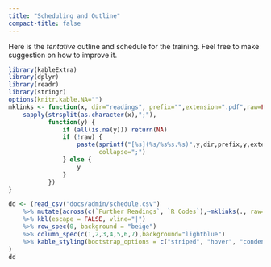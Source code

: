 ```yaml
---
title: "Scheduling and Outline"
compact-title: false
---
```


Here is the _tentative_ outline and schedule for the training. Feel free to make suggestion on how to improve it.

```r
library(kableExtra)
library(dplyr)
library(readr)
library(stringr)
options(knitr.kable.NA="")
mklinks <- function(x, dir="readings", prefix="",extension=".pdf",raw=FALSE) {
    sapply(strsplit(as.character(x),";"),
           function(y) {
               if (all(is.na(y))) return(NA)
               if (!raw) {
                   paste(sprintf("[%s](%s/%s%s.%s)",y,dir,prefix,y,extension),
                         collapse=";")
               } else {
                   y
               }
           })
}

dd <- (read_csv("docs/admin/schedule.csv")
	%>% mutate(across(c(`Further Readings`, `R Codes`),~mklinks(., raw=TRUE)))
	%>% kbl(escape = FALSE, vline="|")
	%>% row_spec(0, background = "beige")
	%>% column_spec(c(1,2,3,4,5,6,7),background="lightblue")
	%>% kable_styling(bootstrap_options = c("striped", "hover", "condensed", "responsive"))
)
dd
```

